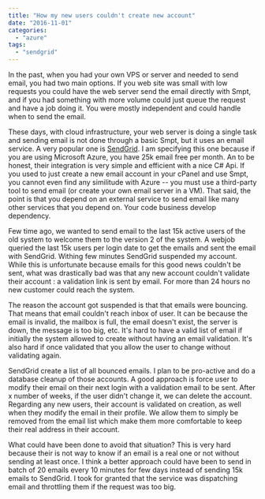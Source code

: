 ```yaml
---
title: "How my new users couldn't create new account"
date: "2016-11-01"
categories: 
  - "azure"
tags: 
  - "sendgrid"
---
```


In the past, when you had your own VPS or server and needed to send email, you had two main options. If you web site was small with low requests you could have the web server send the email directly with Smpt, and if you had something with more volume could just queue the request and have a job doing it. You were mostly independent and could handle when to send the email.

These days, with cloud infrastructure, your web server is doing a single task and sending email is not done through a basic Smpt, but it uses an email service. A very popular one is [SendGrid](https://sendgrid.com/). I am specifying this one because if you are using Microsoft Azure, you have 25k email free per month. An to be honest, their integration is very simple and efficient with a nice C\# Api. If you used to just create a new email account in your cPanel and use Smpt, you cannot even find any similitude with Azure -- you must use a third-party tool to send email (or create your own email server in a VM). That said, the point is that you depend on an external service to send email like many other services that you depend on. Your code business develop dependency.

Few time ago, we wanted to send email to the last 15k active users of the old system to welcome them to the version 2 of the system. A webjob queried the last 15k users per login date to get the emails and sent the email with SendGrid. Withing few minutes SendGrid suspended my account. While this is unfortunate because emails for this good news couldn't be sent, what was drastically bad was that any new account couldn't validate their account : a validation link is sent by email. For more than 24 hours no new customer could reach the system.

The reason the account got suspended is that that emails were bouncing. That means that email couldn't reach inbox of user. It can be because the email is invalid, the mailbox is full, the email doesn't exist, the server is down, the message is too big, etc. It's hard to have a valid list of email if initially the system allowed to create without having an email validation. It's also hard if once validated that you allow the user to change without validating again.

SendGrid create a list of all bounced emails. I plan to be pro-active and do a database cleanup of those accounts. A good approach is force user to modify their email on their next login with a validation email to be sent. After x number of weeks, if the user didn't change it, we can delete the account. Regarding any new users, their account is validated on creation, as well when they modify the email in their profile. We allow them to simply be removed from the email list which make them more comfortable to keep their real address in their account.

What could have been done to avoid that situation? This is very hard because their is not way to know if an email is a real one or not without sending at least once. I think a better approach could have been to send in batch of 20 emails every 10 minutes for few days instead of sending 15k emails to SendGrid. I took for granted that the service was dispatching email and throttling them if the request was too big.
